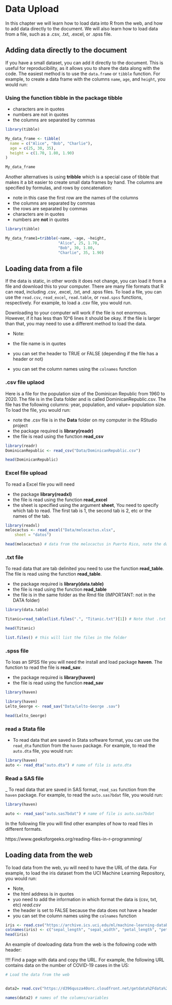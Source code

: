 # Data Upload


In this chapter we will learn how to load data into R from the web, and how to add data directly to the document. We will also learn how to load data from a file, such as a .csv, .txt, .excel, or .spss file.

## Adding data directly to the document

If you have a small dataset, you can add it directly to the document. This is useful for reproducibility, as it allows you to share the data along with the code. The easiest method is to use the `data.frame` or `tibble` function. For example, to create a data frame with the columns `name`, `age`, and `height`, you would run:
  

### Using the function **tibble** in the package **tibble**

 - characters are in quotes
 - numbers are not in quotes
 - the columns are separated by commas

```r
library(tibble)

My_data_frame <- tibble(
  name = c("Alice", "Bob", "Charlie"),
  age = c(25, 30, 35),
  height = c(1.70, 1.80, 1.90)
)

My_data_frame
```

Another alternatives is using **tribble** which is a special case of tibble that makes it a bit easier to create small data frames by hand. The columns are specified by formulas, and rows by concatenation:

 - note in this case the first row are the names of the columns
 - the columns are separated by commas
 - the rows are separated by commas
 - characters are in quotes
 - numbers are **not** in quotes

```r
library(tibble)

My_data_frame1=tribble(~name, ~age, ~height,
                       "Alice", 25, 1.70,
                       "Bob", 30, 1.80,
                       "Charlie", 35, 1.90)
```



## Loading data from a file

If the data is static, in other words it does not change, you can load it from a file and download this to your computer. There are many file formats that R can read, including .csv, .excel, .txt, and .spss files. To load a file, you can use the `read.csv`, `read_excel`, `read.table`, or `read.spss` functions, respectively. For example, to load a .csv file, you would run.

Downloading to your computer will work if the file is not enormous.  However, if it has less than 10^6 lines it should be okay. If the file is larger than that, you may need to use a different method to load the data.  

  - Note:
  
  - the file name is in quotes
  - you can set the header to TRUE or FALSE (depending if the file has a header or not)
  - you can set the column names using the `colnames` function

### .csv file uplaod

Here is a file for the population size of the Dominican Republic from 1960 to 2020. The file is in the Data folder and is called DominicanRepublic.csv. The file has the following columns: year, population, and value= population size. To load the file, you would run:

 - note the .csv file is in the **Data** folder on my computer in the RStudio project
 - the package required is **library(readr)**
 - the file is read using the function **read_csv**

```r
library(readr)
DominicanRepublic <- read_csv("Data/DominicanRepublic.csv")

head(DominicanRepublic)

```




### Excel file upload

To read a Excel file you will need

 - the package **library(readxl)**
 - the file is read using the function **read_excel**
 - the sheet is specified using the argument **sheet**, You need to specify which tab to read. The first tab is 1, the second tab is 2, etc or the names of the tab. 


```r
library(readxl)
melocactus <- read_excel("Data/melocactus.xlsx", 
    sheet = "datos")

head(melocactus) # data from the melocactus in Puerto Rico, note the data is in Spanish and that the sheet called "datos" is read, this is the 3rd sheet in the excel file.  
```


### .txt file

To read data that are tab delinited you need to use the function **read_table**. The file is read using the function **read_table**. 

 - the package required is **library(data.table)**
 - the file is read using the function **read_table**
 - the file is in the same folder as the Rmd file (IMPORTANT: not in the DATA folder)


```r
library(data.table)

Titanic=read_table(list.files(".", "Titanic.txt")[1]) # Note that .txt files CANNOT be read from within a folder (thus you cannot have it in the DATA folder) .txt file is a really old format and it is not recommended to use it, you should convert it to a .csv file.

head(Titanic)

list.files() # this will list the files in the folder

```


 

### .spss file

To loas an SPSS file you will need the install and load package **haven**. The function to read the file is **read_sav**. 

 - the package required is **library(haven)**
 - the file is read using the function **read_sav**

 
 
```r
library(haven)

library(haven)
Lelto_George <- read_sav("Data/Lelto-George .sav")

head(Lelto_George)

```

### read a Stata file

- To read data that are saved in Stata software format, you can use the `read_dta` function from the `haven` package. For example, to read the `auto.dta` file, you would run:

```r
library(haven)
auto <- read_dta("auto.dta") # name of file is auto.dta


```



### Read a SAS file


_ To read data that are saved in SAS format, `read_sas` function from the `haven` package. For example, to read the `auto.sas7bdat` file, you would run:

```r
library(haven)

auto <- read_sas("auto.sas7bdat") # name of file is auto.sas7bdat

```


In the following file you will find other examples of how to read files in different formats. 

https://www.geeksforgeeks.org/reading-files-in-r-programming/






## Loading data from the web

To load data from the web, yu will need to have the URL of the data. For example, to load the iris dataset from the UCI Machine Learning Repository, you would run:

  - Note, 
  - the html address is in quotes
  - yuo need to add the information in which format the data is (csv, txt, etc) *read.csv*
  - the header is set to FALSE because the data does not have a header
  - you can set the column names using the `colnames` function


```r
iris <- read.csv("https://archive.ics.uci.edu/ml/machine-learning-databases/iris/iris.data", header = FALSE)
colnames(iris) <- c("sepal_length", "sepal_width", "petal_length", "petal_width", "species")
head(iris)
```


An example of dowloading data from the web is the following code with header:

!!!! Find a page with data and copy the URL. For example, the following URL contains data on the number of COVID-19 cases in the US:

```r
# Load the data from the web


data2= read.csv("https://d396qusza40orc.cloudfront.net/getdata%2Fdata%2Fss06hid.csv", header = TRUE)

names(data2) # names of the columns/variables
```




